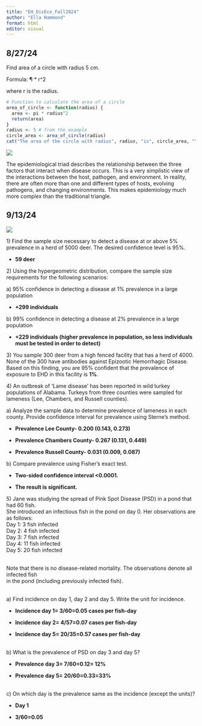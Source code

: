 ```yaml
---
title: "EH_DisEco_Fall2024"
author: "Ella Hammond"
format: html
editor: visual
---
```


## 8/27/24

Find area of a circle with radius 5 cm.

Formula: ¶ \* r\^2

where r is the radius.

```r
# Function to calculate the area of a circle
area_of_circle <- function(radius) {
  area <- pi * radius^2
  return(area)
}
radius <- 5 # from the example
circle_area <- area_of_circle(radius)
cat("The area of the circle with radius", radius, "is", circle_area, "\n")

```

![](images/EpiTriad.png)

The epidemiological triad describes the relationship between the three factors that interact when disease occurs. This is a very simplistic view of the interactions between the host, pathogen, and environment. In reality, there are often more than one and different types of hosts, evolving pathogens, and changing environments. This makes epidemiology much more complex than the traditional triangle.

## 9/13/24

![](images/ss_table.png)

1\) Find the sample size necessary to detect a disease at or above 5% prevalence in a herd of 5000 deer. The desired confidence level is 95%.

-   **59 deer**

2\) Using the hypergeometric distribution, compare the sample size requirements for the following scenarios:

a\) 95% confidence in detecting a disease at 1% prevalence in a large population

-   **+299 individuals**

b\) 99% confidence in detecting a disease at 2% prevalence in a large population

-   **+229 individuals (higher prevalence in population, so less individuals must be tested in order to detect)**

3\) You sample 300 deer from a high fenced facility that has a herd of 4000. None of the 300 have antibodies against Epizootic Hemorrhagic Disease. Based on this finding, you are 95% confident that the prevalence of exposure to EHD in this facility is **1%**.

4\) An outbreak of 'Lame disease' has been reported in wild turkey populations of Alabama. Turkeys from three counties were sampled for lameness (Lee, Chambers, and Russell counties).

a\) Analyze the sample data to determine prevalence of lameness in each county. Provide confidence interval for prevalence using Sterne's method.

-   **Prevalence Lee County- 0.200 (0.143, 0.273)**

-   **Prevalence Chambers County- 0.267 (0.131, 0.449)**

-   **Prevalence Russell County- 0.031 (0.009, 0.087)**

b\) Compare prevalence using Fisher's exact test.

-   **Two-sided confidence interval \<0.0001.**

-   **The result is significant.**

5\) Jane was studying the spread of Pink Spot Disease (PSD) in a pond that had 60 fish.\
She introduced an infectious fish in the pond on day 0. Her observations are as follows:\
Day 1: 3 fish infected\
Day 2: 4 fish infected\
Day 3: 7 fish infected\
Day 4: 11 fish infected\
Day 5: 20 fish infected

\
Note that there is no disease-related mortality. The observations denote all infected fish\
in the pond (including previously infected fish).

\
a) Find incidence on day 1, day 2 and day 5. Write the unit for incidence.

-   **Incidence day 1= 3/60=0.05 cases per fish-day**

-   **Incidence day 2= 4/57=0.07 cases per fish-day**

-   **Incidence day 5= 20/35=0.57 cases per fish-day**

\
b) What is the prevalence of PSD on day 3 and day 5?

-   **Prevalence day 3= 7/60=0.12= 12%**

-   **Prevalence day 5= 20/60=0.33=33%**

\
c) On which day is the prevalence same as the incidence (except the units)?

-   **Day 1**

-   **3/60=0.05**
